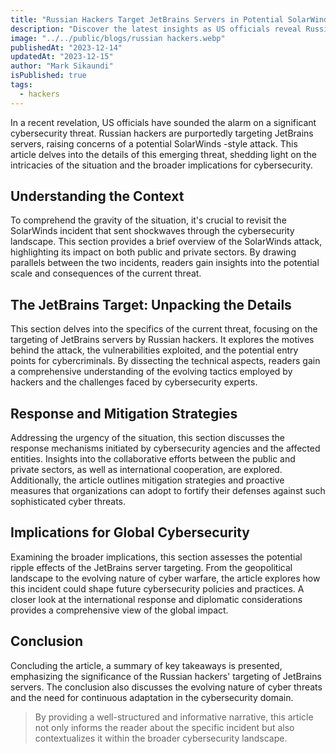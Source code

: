 ```yaml
---
title: "Russian Hackers Target JetBrains Servers in Potential SolarWinds-Style Attack"
description: "Discover the latest insights as US officials reveal Russian hackers targeting JetBrains servers in a potential SolarWinds-style operation. Stay informed on cybersecurity developments"
image: "../../public/blogs/russian hackers.webp"
publishedAt: "2023-12-14"
updatedAt: "2023-12-15"
author: "Mark Sikaundi"
isPublished: true
tags:
  - hackers
---
```


In a recent revelation, US officials have sounded the alarm on a significant cybersecurity threat. Russian hackers are purportedly targeting JetBrains servers, raising concerns of a potential SolarWinds -style attack. This article delves into the details of this emerging threat, shedding light on the intricacies of the situation and the broader implications for cybersecurity.

## Understanding the Context

To comprehend the gravity of the situation, it's crucial to revisit the SolarWinds incident that sent shockwaves through the cybersecurity landscape. This section provides a brief overview of the SolarWinds attack, highlighting its impact on both public and private sectors. By drawing parallels between the two incidents, readers gain insights into the potential scale and consequences of the current threat.

## The JetBrains Target: Unpacking the Details

This section delves into the specifics of the current threat, focusing on the targeting of JetBrains servers by Russian hackers. It explores the motives behind the attack, the vulnerabilities exploited, and the potential entry points for cybercriminals. By dissecting the technical aspects, readers gain a comprehensive understanding of the evolving tactics employed by hackers and the challenges faced by cybersecurity experts.

## Response and Mitigation Strategies

Addressing the urgency of the situation, this section discusses the response mechanisms initiated by cybersecurity agencies and the affected entities. Insights into the collaborative efforts between the public and private sectors, as well as international cooperation, are explored. Additionally, the article outlines mitigation strategies and proactive measures that organizations can adopt to fortify their defenses against such sophisticated cyber threats.

## Implications for Global Cybersecurity

Examining the broader implications, this section assesses the potential ripple effects of the JetBrains server targeting. From the geopolitical landscape to the evolving nature of cyber warfare, the article explores how this incident could shape future cybersecurity policies and practices. A closer look at the international response and diplomatic considerations provides a comprehensive view of the global impact.

## Conclusion

Concluding the article, a summary of key takeaways is presented, emphasizing the significance of the Russian hackers' targeting of JetBrains servers. The conclusion also discusses the evolving nature of cyber threats and the need for continuous adaptation in the cybersecurity domain.

> By providing a well-structured and informative narrative, this article not only informs the reader about the specific incident but also contextualizes it within the broader cybersecurity landscape.
